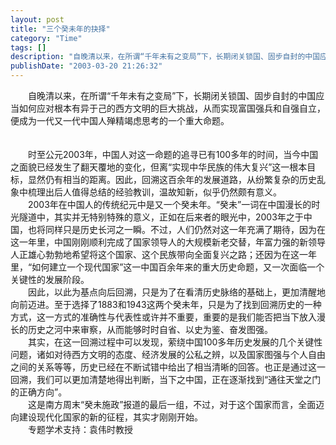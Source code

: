 ```yaml
---
layout: post
title: "三个癸未年的抉择"
category: "Time"
tags: []
description: "自晚清以来，在所谓“千年未有之变局”下，长期闭关锁国、固步自封的中国应当如何应对根本有异于己的西方文明的巨大挑战，从而实现富国强兵和自强自立，便成为一代又一代中国人殚精竭虑思考的一个重大命题。 时至公元2003年，中国人对这一命题的追寻已有100多年的时间，当今中国之面貌已经发生了翻天覆地的变化，但离“实现中华民族的伟..."
publishDate: "2003-03-20 21:26:32"
---
```



　　自晚清以来，在所谓“千年未有之变局”下，长期闭关锁国、固步自封的中国应当如何应对根本有异于己的西方文明的巨大挑战，从而实现富国强兵和自强自立，便成为一代又一代中国人殚精竭虑思考的一个重大命题。<BR>
<br /><br />
　　时至公元2003年，中国人对这一命题的追寻已有100多年的时间，当今中国之面貌已经发生了翻天覆地的变化，但离“实现中华民族的伟大复兴”这一根本目标，显然仍有相当的距离。因此，回溯这百余年的发展道路，从纷繁复杂的历史乱象中梳理出后人值得总结的经验教训，温故知新，似乎仍然颇有意义。<BR>　　2003年在中国人的传统纪元中是又一个癸未年。“癸未”一词在中国漫长的时光隧道中，其实并无特别特殊的意义，正如在后来者的眼光中，2003年之于中国，也将同样只是历史长河之一瞬。不过，人们仍然对这一年充满了期待，因为在这一年里，中国刚刚顺利完成了国家领导人的大规模新老交替，年富力强的新领导人正雄心勃勃地希望将这个国家、这个民族带向全面复兴之路；还因为在这一年里，“如何建立一个现代国家”这一中国百余年来的重大历史命题，又一次面临一个关键性的发展阶段。<BR>　　因此，以此为基点向后回溯，只是为了在看清历史脉络的基础上，更加清醒地向前迈进。至于选择了1883和1943这两个癸未年，只是为了找到回溯历史的一种方式，这一方式的准确性与代表性或许并不重要，重要的是我们能否把当下放入漫长的历史之河中来审察，从而能够时时自省、以史为鉴、奋发图强。<BR>　　其实，在这一回溯过程中可以发现，萦绕中国100多年历史发展的几个关键性问题，诸如对待西方文明的态度、经济发展的公私之辨，以及国家图强与个人自由之间的关系等等，历史已经在不断试错中给出了相当清晰的回答。也正是通过这一回溯，我们可以更加清楚地得出判断，当下之中国，正在逐渐找到“通往天堂之门的正确方向”。<BR>　　这是南方周末“癸未施政”报道的最后一组，不过，对于这个国家而言，全面迈向建设现代化国家的新的征程，其实才刚刚开始。<BR>　　专题学术支持：袁伟时教授 

